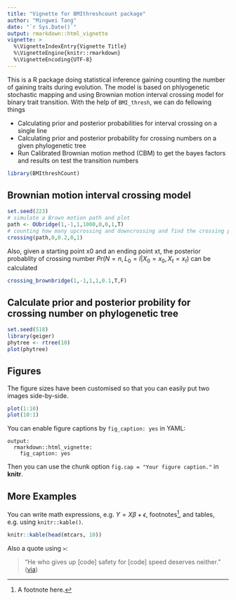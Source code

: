 ```yaml
---
title: "Vignette for BMIthreshcount package"
author: "Mingwei Tang"
date: "`r Sys.Date()`"
output: rmarkdown::html_vignette
vignette: >
  %\VignetteIndexEntry{Vignette Title}
  %\VignetteEngine{knitr::rmarkdown}
  %\VignetteEncoding{UTF-8}
---
```


 This is a R package doing statistical inference gaining counting the number of gaining traits during evolution. The model is based on phlyogenetic stochastic mapping and using Brownian motion interval crossing model for binary trait transition. With the help of `BMI_thresh`, we can do fellowing things

- Calculating prior and posterior probabilities for interval crossing on a single line
- Calculating prior and posterior probability for crossing numbers on a given phylogenetic tree
- Run Calibrated Brownian motion method (CBM) to get the bayes factors and results on test the transition numbers

```r
library(BMIthreshCount)
```
## Brownian motion interval crossing model

```r
set.seed(223)
# simulate a Brown motion path and plot
path <- OUbridge(1,-1,1,1000,0,0,1,T)
# counting how many upcrossing and downcrossing and find the crossing points
crossing(path,0,0.2,0,1)
```
Also, given a starting point x0 and an ending point xt, the posterior probablity of crossing number $Pr(N=n,L_0=l|X_0=x_0,X_t=x_t)$ can be calculated
```r
crossing_brownbridge(1,-1,1,1,0.1,T,F)
```
## Calculate prior and posterior probility for crossing number on phylogenetic tree

```r
set.seed(518)
library(geiger)
phytree <- rtree(10)
plot(phytree)
```
## Figures

The figure sizes have been customised so that you can easily put two images side-by-side.

```r
plot(1:10)
plot(10:1)
```

You can enable figure captions by `fig_caption: yes` in YAML:

    output:
      rmarkdown::html_vignette:
        fig_caption: yes

Then you can use the chunk option `fig.cap = "Your figure caption."` in **knitr**.

## More Examples

You can write math expressions, e.g. $Y = X\beta + \epsilon$, footnotes^[A footnote here.], and tables, e.g. using `knitr::kable()`.

```r
knitr::kable(head(mtcars, 10))
```

Also a quote using `>`:

> "He who gives up [code] safety for [code] speed deserves neither."
([via](https://twitter.com/hadleywickham/status/504368538874703872))
